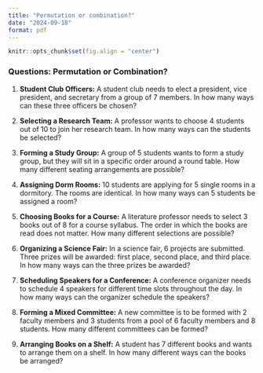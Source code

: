 ```yaml
---
title: "Permutation or combination?"
date: "2024-09-18"
format: pdf
---
```


```r
knitr::opts_chunk$set(fig.align = "center")
```


### Questions: Permutation or Combination?

1.  **Student Club Officers:** A student club needs to elect a president, vice president, and secretary from a group of 7 members. In how many ways can these three officers be chosen?

2.  **Selecting a Research Team:** A professor wants to choose 4 students out of 10 to join her research team. In how many ways can the students be selected?

3.  **Forming a Study Group:** A group of 5 students wants to form a study group, but they will sit in a specific order around a round table. How many different seating arrangements are possible?

4.  **Assigning Dorm Rooms:** 10 students are applying for 5 single rooms in a dormitory. The rooms are identical. In how many ways can 5 students be assigned a room?

5.  **Choosing Books for a Course:** A literature professor needs to select 3 books out of 8 for a course syllabus. The order in which the books are read does not matter. How many different selections are possible?

6.  **Organizing a Science Fair:** In a science fair, 6 projects are submitted. Three prizes will be awarded: first place, second place, and third place. In how many ways can the three prizes be awarded?

7.  **Scheduling Speakers for a Conference:** A conference organizer needs to schedule 4 speakers for different time slots throughout the day. In how many ways can the organizer schedule the speakers?

8.  **Forming a Mixed Committee:** A new committee is to be formed with 2 faculty members and 3 students from a pool of 6 faculty members and 8 students. How many different committees can be formed?

9. **Arranging Books on a Shelf:** A student has 7 different books and wants to arrange them on a shelf. In how many different ways can the books be arranged?

